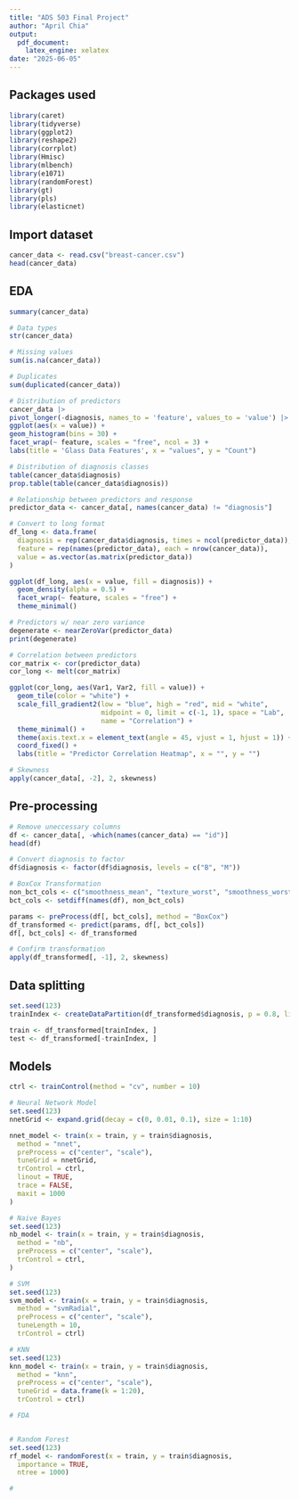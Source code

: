 ```yaml
---
title: "ADS 503 Final Project"
author: "April Chia"
output:
  pdf_document:
    latex_engine: xelatex
date: "2025-06-05"
---
```

## Packages used
```r
library(caret)
library(tidyverse)
library(ggplot2)
library(reshape2)
library(corrplot)
library(Hmisc)
library(mlbench)
library(e1071)
library(randomForest)
library(gt)
library(pls)
library(elasticnet)
```

## Import dataset
```r
cancer_data <- read.csv("breast-cancer.csv")
head(cancer_data)
```

## EDA
```r
summary(cancer_data)

# Data types
str(cancer_data)

# Missing values
sum(is.na(cancer_data))

# Duplicates
sum(duplicated(cancer_data))
```

```r
# Distribution of predictors
cancer_data |>
pivot_longer(-diagnosis, names_to = 'feature', values_to = 'value') |>
ggplot(aes(x = value)) +
geom_histogram(bins = 30) +
facet_wrap(~ feature, scales = "free", ncol = 3) +
labs(title = 'Glass Data Features', x = "values", y = "Count")
```

```r
# Distribution of diagnosis classes
table(cancer_data$diagnosis)
prop.table(table(cancer_data$diagnosis))
```

```r
# Relationship between predictors and response
predictor_data <- cancer_data[, names(cancer_data) != "diagnosis"]

# Convert to long format
df_long <- data.frame(
  diagnosis = rep(cancer_data$diagnosis, times = ncol(predictor_data)),
  feature = rep(names(predictor_data), each = nrow(cancer_data)),
  value = as.vector(as.matrix(predictor_data))
)

ggplot(df_long, aes(x = value, fill = diagnosis)) +
  geom_density(alpha = 0.5) +
  facet_wrap(~ feature, scales = "free") +
  theme_minimal()
```

```r
# Predictors w/ near zero variance
degenerate <- nearZeroVar(predictor_data)
print(degenerate)
```

```r
# Correlation between predictors
cor_matrix <- cor(predictor_data)
cor_long <- melt(cor_matrix)

ggplot(cor_long, aes(Var1, Var2, fill = value)) +
  geom_tile(color = "white") +
  scale_fill_gradient2(low = "blue", high = "red", mid = "white",
                       midpoint = 0, limit = c(-1, 1), space = "Lab",
                       name = "Correlation") +
  theme_minimal() +
  theme(axis.text.x = element_text(angle = 45, vjust = 1, hjust = 1)) +
  coord_fixed() +
  labs(title = "Predictor Correlation Heatmap", x = "", y = "")
```

```r
# Skewness
apply(cancer_data[, -2], 2, skewness)
```

## Pre-processing
```r
# Remove uneccessary columns
df <- cancer_data[, -which(names(cancer_data) == "id")]
head(df)

# Convert diagnosis to factor
df$diagnosis <- factor(df$diagnosis, levels = c("B", "M"))

# BoxCox Transformation
non_bct_cols <- c("smoothness_mean", "texture_worst", "smoothness_worst", "concave.points_worst")
bct_cols <- setdiff(names(df), non_bct_cols)

params <- preProcess(df[, bct_cols], method = "BoxCox")
df_transformed <- predict(params, df[, bct_cols])
df[, bct_cols] <- df_transformed
```

```r
# Confirm transformation
apply(df_transformed[, -1], 2, skewness)
```

## Data splitting
```r
set.seed(123)
trainIndex <- createDataPartition(df_transformed$diagnosis, p = 0.8, list = FALSE)

train <- df_transformed[trainIndex, ]
test <- df_transformed[-trainIndex, ]
```

## Models
```r
ctrl <- trainControl(method = "cv", number = 10)

# Neural Network Model
set.seed(123)
nnetGrid <- expand.grid(decay = c(0, 0.01, 0.1), size = 1:10)

nnet_model <- train(x = train, y = train$diagnosis, 
  method = "nnet",
  preProcess = c("center", "scale"),
  tuneGrid = nnetGrid,
  trControl = ctrl,
  linout = TRUE, 
  trace = FALSE, 
  maxit = 1000
)

# Naive Bayes
set.seed(123)
nb_model <- train(x = train, y = train$diagnosis,
  method = "nb",
  preProcess = c("center", "scale"),
  trControl = ctrl,
)

# SVM
set.seed(123)
svm_model <- train(x = train, y = train$diagnosis,
  method = "svmRadial",
  preProcess = c("center", "scale"),
  tuneLength = 10,
  trControl = ctrl)

# KNN
set.seed(123)
knn_model <- train(x = train, y = train$diagnosis,
  method = "knn",
  preProcess = c("center", "scale"),
  tuneGrid = data.frame(k = 1:20),
  trControl = ctrl)

# FDA


# Random Forest
set.seed(123)
rf_model <- randomForest(x = train, y = train$diagnosis,
  importance = TRUE, 
  ntree = 1000)

#
```
